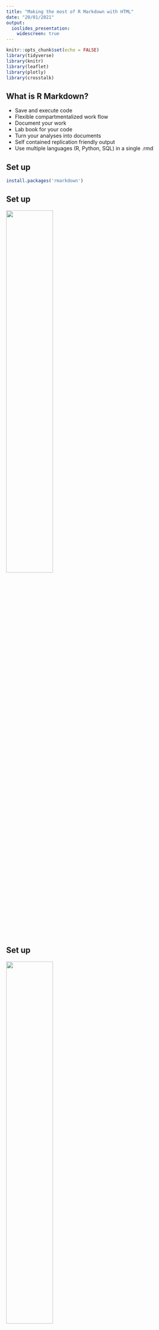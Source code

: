 ---
title: "Making the most of R Markdown with HTML"
date: "20/01/2021"
output: 
  ioslides_presentation:
    widescreen: true
---

```{r setup, include=FALSE}
knitr::opts_chunk$set(echo = FALSE)
library(tidyverse)
library(knitr)
library(leaflet)
library(plotly)
library(crosstalk)
```



## What is R Markdown?

- Save and execute code
- Flexible compartmentalized work flow
- Document your work
- Lab book for your code
- Turn your analyses into documents
- Self contained replication friendly output
- Use multiple languages (R, Python, SQL) in a single .rmd


## Set up

```{r echo=TRUE, eval=FALSE}
install.packages('rmarkdown')
```


## Set up

![](image_1.png){#id .class width=50% height=50%}

## Set up

![](image_2.png){#id .class width=50% height=50%}

## Set up 

- Can use R Markdown outside of R Studio
```{r echo=TRUE, eval=FALSE}
# Render the default (first) format defined in the file
render("input.Rmd")

# Render multiple formats
render("input.Rmd", c("html_document", "pdf_document"))
```









## What is R Markdown? | .rmd is similar to a R script, but it is better..

<div class="centered">
![](image_4.png){#id .class width=60% height=60%}
</div>

## What is R Markdown? | .rmd is similar to a R script, but it is better..

<div class="centered">
![](image_13.png){#id .class width=60% height=60%}
</div>


## What is R Markdown? | Knit document, lots of output formats

<div class="centered">
![](image_5.png){#id .class width=60% height=60%} 
</div>



## Executes and displays code and/or outputs | No export/insert required

![](image_7.png){#id .class width=25% height=25%}

```{r pressure, echo=TRUE}
plot(pressure)
```

## Executes and displays code and/or outputs

<div class="centered">
![](image_9.png){#id .class width=75% height=75%}
</div>



## Lots of output formats

![](image _6.png){#id .class width=50% height=50%}




- html_document
- pdf_document
- word_document
- odt_document
- rtf_document
- isoslides_presentation
- slidy_presentation
- powerpoint_presentation
- shiny_document
- shiny_slides


## Visual R Markdown | https://rstudio.github.io/visual-markdown-editing/#/

<div class="columns-2">
![](image_3.png){#id .class width=100% height=50%}

  - R Studio 1.4 (20210119)
  - Zotero Integration
  - Real time Spell Checking
  - Rich Keyboard Support
</div>


## Multilingual

<div class="centered">
![](image_8.png){#id .class width=75% height=75%}
</div>


## Why use HTML? 




## Why use HTML? |

- Compatible for anyone using a web browser
- Light weight small files sizes
- Responsive, scales to the width of the window
- Can add some useful features;


<input type="checkbox">Checkbox

<details>
  <summary>Drop Down Menu</summary>
-  Spare notes can go in here
</details>


## Why use HTML? | Interactive Outputs 

<details>
  <summary>Code</summary>
```{r echo = TRUE}
LEC <- leaflet() %>%
  addProviderTiles("Stamen.Watercolor") %>%  
  addMarkers(lng=-2.7869553637288207, lat=54.009157481709096, popup="Lancaster Environment Centre")
```
</details>

```{r}
LEC
```


## Why use HTML? | Interactive Outputs 

http://www.rebeccabarter.com/blog/2017-04-20-interactive/
```{r warning=FALSE}
g <- txhousing %>% 
  # group by city
  group_by(city) %>%
  # initiate a plotly object with date on x and median on y
  plot_ly(x = ~date, y = ~median) %>%
  # add a line plot for all texan cities
  add_lines(name = "Texan Cities", hoverinfo = "none", 
            type = "scatter", mode = "lines", 
            line = list(color = 'rgba(192,192,192,0.4)')) %>%
  # plot separate lines for Dallas and Houston
  add_lines(name = "Houston", 
            data = filter(txhousing, 
                          city %in% c("Dallas", "Houston")),
            hoverinfo = "city",
            line = list(color = c("red", "blue")),
            color = ~city)
g
```

## Why use HTML? | Interactive Tables 

<div class="centered">
![](image_10.png){#id .class width=75% height=75%}
</div>


## Why use HTML? | Fully self contained reproducable file

<div class="centered">
![](image_11.png){#id .class width=75% height=75%}
</div>


## Why use HTML? | Fully self contained reproducable file



<div class="centered">
![](image_12.png){#id .class width=75% height=75%}
</div>

## Why use HTML? 

- Demo
- Mention Bookdown


















